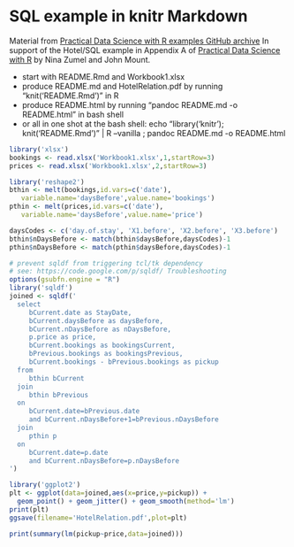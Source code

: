 
# SQL example in knitr Markdown

Material from [Practical Data Science with R examples GitHub archive](https://github.com/WinVector/zmPDSwR/)
In support of the Hotel/SQL example in Appendix A of [Practical Data Science with R](http://affiliate.manning.com/idevaffiliate.php?id=1273_360) by Nina Zumel and John Mount.


 * start with README.Rmd and Workbook1.xlsx
 * produce README.md and HotelRelation.pdf by running "knit('README.Rmd')" in R
 * produce README.html by running "pandoc README.md -o README.html" in bash shell
 * or all in one shot at the bash shell: echo "library('knitr'); knit('README.Rmd')" | R --vanilla ; pandoc README.md -o README.html

```r
library('xlsx')
bookings <- read.xlsx('Workbook1.xlsx',1,startRow=3)
prices <- read.xlsx('Workbook1.xlsx',2,startRow=3)

library('reshape2')
bthin <- melt(bookings,id.vars=c('date'),
   variable.name='daysBefore',value.name='bookings')
pthin <- melt(prices,id.vars=c('date'),
   variable.name='daysBefore',value.name='price')

daysCodes <- c('day.of.stay', 'X1.before', 'X2.before', 'X3.before')
bthin$nDaysBefore <- match(bthin$daysBefore,daysCodes)-1
pthin$nDaysBefore <- match(pthin$daysBefore,daysCodes)-1

# prevent sqldf from triggering tcl/tk dependency
# see: https://code.google.com/p/sqldf/ Troubleshooting
options(gsubfn.engine = "R")
library('sqldf')
joined <- sqldf('
  select
     bCurrent.date as StayDate,
     bCurrent.daysBefore as daysBefore,
     bCurrent.nDaysBefore as nDaysBefore,
     p.price as price,
     bCurrent.bookings as bookingsCurrent,
     bPrevious.bookings as bookingsPrevious,
     bCurrent.bookings - bPrevious.bookings as pickup
  from
     bthin bCurrent
  join
     bthin bPrevious
  on
     bCurrent.date=bPrevious.date
     and bCurrent.nDaysBefore+1=bPrevious.nDaysBefore
  join
     pthin p
  on
     bCurrent.date=p.date
     and bCurrent.nDaysBefore=p.nDaysBefore
')

library('ggplot2')
plt <- ggplot(data=joined,aes(x=price,y=pickup)) +
  geom_point() + geom_jitter() + geom_smooth(method='lm')
print(plt)
ggsave(filename='HotelRelation.pdf',plot=plt)

print(summary(lm(pickup~price,data=joined)))
```

